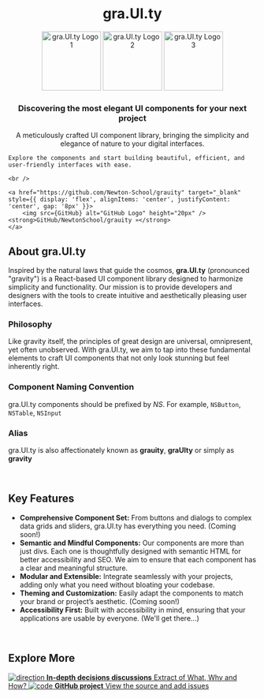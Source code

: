 
<Meta title="Introduction" />

<style>
    {`
    .link-list {
        display: grid;
        grid-template-columns: 1fr;
        grid-template-rows: 1fr 1fr;
        row-gap: 10px;
    }

    @media (min-width: 620px) {
        .link-list {
            row-gap: 20px;
            column-gap: 20px;
            grid-template-columns: 1fr 1fr;
        }
    }

    @media all and (-ms-high-contrast:none) {
        .link-list {
            display: -ms-grid;
            -ms-grid-columns: 1fr 1fr;
            -ms-grid-rows: 1fr 1fr;
        }
    }

    .link-item {
        display: block;
        padding: 20px 30px 20px 15px;
        border: 1px solid #00000010;
        border-radius: 5px;
        transition: background 150ms ease-out, border 150ms ease-out, transform 150ms ease-out;
        color: #333333;
        display: flex;
        align-items: flex-start;
    }

    .link-item:hover {
        border-color: #1EA7FD50;
        transform: translate3d(0, -3px, 0);
        box-shadow: rgba(0, 0, 0, 0.08) 0 3px 10px 0;
    }

    .link-item:active {
        border-color: #1EA7FD;
        transform: translate3d(0, 0, 0);
    }

    .link-item strong {
        font-weight: 700;
        display: block;
        margin-bottom: 2px;
    }

    .link-item img {
        height: 40px;
        width: 40px;
        margin-right: 15px;
        flex: none;
    }

    .link-item span {
        font-size: 14px;
        line-height: 20px;
    }

    .link-item span p {
        margin: 0;
    }
`}
</style>

<h1 align="center">gra.UI.ty</h1>

<p align="center">
    <img
        src="https://d3dyfaf3iutrxo.cloudfront.net/general/upload/cc6c8f01c5fa4ca481de8f9180eb937a.png"
        alt="gra.UI.ty Logo 1"
        width="120"
        height="120"
    />
    <img
        src="https://d3dyfaf3iutrxo.cloudfront.net/general/upload/92ae68a3bf55431d8120e92041951482.png"
        alt="gra.UI.ty Logo 2"
        width="120"
        height="120"
    />
    <img
        src="https://d3dyfaf3iutrxo.cloudfront.net/general/upload/c1dd6d6367b34e01a19c458e1656c3c1.png"
        alt="gra.UI.ty Logo 3"
        width="120"
        height="120"
    />
</p>

<h3 align="center">
    Discovering the most elegant UI components for your next project
</h3>

<p align="center">
    A meticulously crafted UI component library, bringing the simplicity and
    elegance of nature to your digital interfaces.

    Explore the components and start building beautiful, efficient, and
    user-friendly interfaces with ease.

    <br />

    <a href="https://github.com/Newton-School/grauity" target="_blank"  style={{ display: 'flex', alignItems: 'center', justifyContent: 'center', gap: '8px' }}>
        <img src={GitHub} alt="GitHub Logo" height="20px" /> <strong>GitHub/NewtonSchool/grauity »</strong>
    </a>

</p>

## About gra.UI.ty

Inspired by the natural laws that guide the cosmos, **gra.UI.ty** (pronounced "gravity") is a React-based UI component library designed to harmonize simplicity and functionality. Our mission is to provide developers and designers with the tools to create intuitive and aesthetically pleasing user interfaces.

### Philosophy

Like gravity itself, the principles of great design are universal, omnipresent, yet often unobserved. With gra.UI.ty, we aim to tap into these fundamental elements to craft UI components that not only look stunning but feel inherently right.

### Component Naming Convention

gra.UI.ty components should be prefixed by _NS_.
For example, `NSButton`, `NSTable`, `NSInput`

### Alias

gra.UI.ty is also affectionately known as **grauity**, **graUIty** or simply as **gravity**

<br />

## Key Features

-   **Comprehensive Component Set:** From buttons and dialogs to complex data grids and sliders, gra.UI.ty has everything you need. (Coming soon!)
-   **Semantic and Mindful Components:** Our components are more than just divs. Each one is thoughtfully designed with semantic HTML for better accessibility and SEO. We aim to ensure that each component has a clear and meaningful structure.
-   **Modular and Extensible:** Integrate seamlessly with your projects, adding only what you need without bloating your codebase.
-   **Theming and Customization:** Easily adapt the components to match your brand or project’s aesthetic. (Coming soon!)
-   **Accessibility First:** Built with accessibility in mind, ensuring that your applications are usable by everyone. (We'll get there...)


<br />

## Explore More

<div className="link-list">
    <a
        className="link-item"
        href="https://www.notion.so/b2ce28d7a50d4f9faafc81daceb41708?v=940a4041d30343e79cf62d6185565790"
        target="_blank"
    >
        <img src={Direction} alt="direction" />
        <span>
            <strong>In-depth decisions discussions</strong>
            Extract of What, Why and How?
        </span>
    </a>
    <a className="link-item" href="https://github.com/grauity" target="_blank">
        <img src={Code} alt="code" />
        <span>
            <strong>GitHub project</strong>
            View the source and add issues
        </span>
    </a>
</div>

